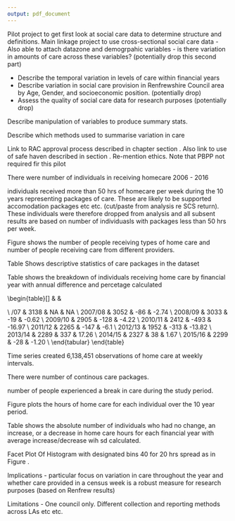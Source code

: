 ```yaml
---
output: pdf_document
---
```


\chapter{Renfrewshire Council Pilot Project}\label{ch:renfrew}

\section{Background}\label{sec:renf-background}

Pilot project to get first look at social care data to determine structure and definitions. Main linkage project to use cross-sectional social care data - \emph{is this reflective of social care provision throughout the year?} Also able to attach datazone and demogrpahic variables - is there variation in amounts of care across these variables? (potentially drop this second part)

\subsection{Aims}\label{subsec:renfrew-aims}

* Describe the temporal variation in levels of care within financial years
* Describe variation in social care provision in Renfrewshire Council area by Age, Gender, and socioeconomic position. (potentially drop)
* Assess the quality of social care data for research purposes (potentially drop)

\subsection{Research Questions}\label{subsec:renfrew-qs}

\begin{enumerate}[noitemsep]
\item How does social care use vary within and across financial years 2006/07 - 2015/16?
\item Is there variation in the amount of social care delivered in the Renfrewshire Council area by Age, Gender, and Socioeconomic position? (?drop)
\end{enumerate}

\section{Methods}\label{sec:renf-methods}

Describe manipulation of variables to produce summary stats.

Describe which methods used to summarise variation in care

Link to RAC approval process described in chapter \ref{ch:data} section \ref{subsec:rac}. Also link to use of safe haven described in section \ref{sec:safe-haven}. Re-mention ethics. Note that PBPP not required fir this pilot 

\section{Results}\label{sec:renf-results}

There were \textit{n} number of individuals in receiving homecare 2006 - 2016

\textit{n} individuals received more than 50 hrs of homecare per week during the 10 years representing \textit{n} packages of care. These are likely to be supported accomodation packages etc etc. (cut/paste from analysis re SCS return). These individuals were therefore dropped from analysis and all subsent results are based on \textit{n} number of individuasls with packages less than 50 hrs per week. 

Figure \ref{fig:ren_1} shows the number of people receiving types of home care and number of people receiving care from different providers.

\begin{figure}
  \centering
    \includegraphics{figures/play_fig_1.png}
  \caption{Number of people receiving home care by type and provider}
  \label{fig:ren_1}
\end{figure}

Table \ref{tab:renf_1} Shows descriptive statistics of care packages in the dataset

\begin{table}[]
\centering
\caption{Care package descriptive statistics}
\label{tab:renf_1}
\resizebox{\textwidth}{!}{%
\begin{tabular}{@{}lllllllll@{}}
\toprule
 & Min & Max & Mean & Standard Deviation & Range & 1st Quartile & 3rd Quartile & NA \\ \midrule
Package hours &  &  &  &  &  &  &  &  \\
Package Duration &  &  &  &  &  &  &  &  \\
\begin{tabular}[c]{@{}l@{}}Total Hours per week\\ per individual\end{tabular} &  &  &  &  &  &  &  &  \\ \bottomrule
\end{tabular}%
}
\end{table}


Table \ref{tab:renf_2} shows the breakdown of individuals receiving home care by financial year with annual difference and percetage calculated


\begin{table}[]
\centering
\caption{Home care by Financial year}
\label{tab:renf_2}
\begin{tabular}{@{}llll@{}}
\toprule
Financial Year & \begin{tabular}[c]{@{}l@{}}Number receiving\\ home care\end{tabular} & \begin{tabular}[c]{@{}l@{}}Difference from \\ previous year\end{tabular} & \begin{tabular}[c]{@{}l@{}}Percent change\\ \%\end{tabular} \\ \midrule
2006/07 & 3138 & NA & NA \\
2007/08 & 3052 & -86 & -2.74 \\
2008/09 & 3033 & -19 & -0.62 \\
2009/10 & 2905 & -128 & -4.22 \\
2010/11 & 2412 & -493 & -16.97 \\
2011/12 & 2265 & -147 & -6.1 \\
2012/13 & 1952 & -313 & -13.82 \\
2013/14 & 2289 & 337 & 17.26 \\
2014/15 & 2327 & 38 & 1.67 \\
2015/16 & 2299 & -28 & -1.20 \\ \bottomrule
\end{tabular}
\end{table}


Time series created 6,138,451 observations of home care at weekly intervals. 

There were \textit{n} number of continous care packages.

\textit{n} number of people experienced a break in care during the study period.

Figure \ref{fig:ren_2} plots the hours of home care for each individual over the 10 year period.

\begin{figure}
  \centering
    \includegraphics{figures/gap_plot.png}
  \caption{Temporal trend of care packages}
  \label{fig:ren_2}
\end{figure}


Table \ref{tab:renf_3} shows the absolute number of individuals who had no change, an increase, or a decrease in home care hours for each financial year with average increase/decrease wih sd calculated. 

\begin{table}[]
\centering
\caption{Change in home care hours by year}
\label{tab:renf_3}
\resizebox{\textwidth}{!}{%
\begin{tabular}{@{}lllllll@{}}
 & \begin{tabular}[c]{@{}l@{}}Total\\   N\end{tabular} & \begin{tabular}[c]{@{}l@{}}No change in hours\\          N(\%)\end{tabular} & \begin{tabular}[c]{@{}l@{}}Increase in hours\\       N(\%)\end{tabular} & \begin{tabular}[c]{@{}l@{}}Average increase in hours\\             mean(sd)\end{tabular} & \begin{tabular}[c]{@{}l@{}}Decrease in hours\\         N(\%)\end{tabular} & \begin{tabular}[c]{@{}l@{}}Average decrease in hours\\          mean(sd)\end{tabular} \\
2006/07 &  &  &  &  &  &  \\
2007/08 &  &  &  &  &  &  \\
2008/09 &  &  &  &  &  &  \\
2009/10 &  &  &  &  &  &  \\
2010/11 &  &  &  &  &  &  \\
2011/12 &  &  &  &  &  &  \\
2012/13 &  &  &  &  &  &  \\
2013/14 &  &  &  &  &  &  \\
2014/15 &  &  &  &  &  &  \\
2015/16 &  &  &  &  &  & 
\end{tabular}
}
\end{table}

Facet Plot Of Histogram with designated bins 40 for 20 hrs spread as in Figure \ref{fig:renf_3}. 

\begin{figure}
  \centering
    \includegraphics{figures/gap_plot_2.png}
  \caption{Histogram of difference in care package hours, by year}
  \label{fig:renf_3}
\end{figure}

\section{Discussion}\label{sec:renf-discuss}

Implications - particular focus on variation in care throughout the year and whether care provided in a census week is a robust measure for research purposes (based on Renfrew results)

Limitations - One council only. Different collection and reporting methods across LAs etc etc. 

\section{Conclusion}\label{sec:renf-conc}

